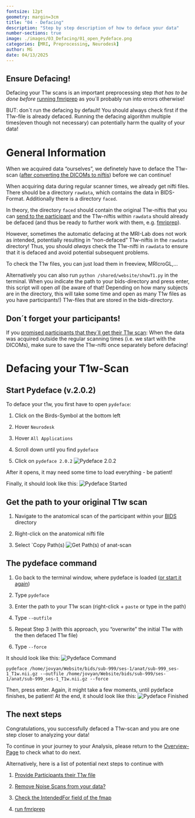 ```yaml
---
fontsize: 12pt
geometry: margin=3cm
title: "04 - Defacing"
description: "Step by step description of how to deface your data"
number-sections: true
image: ./images/03_Defacing/01_open_Pydeface.png
categories: [MRI, Preprocessing, Neurodesk]
author: MG
date: 04/13/2025
---
```


::: callout-warning
## Ensure Defacing!

Defacing your T1w scans is an important preprocessing step *that has to be done before* [running fmriprep](run_fmriprep.qmd) as you´ll probably run into errors otherwise!

BUT: don´t run the defacing by default! You should always check first if the T1w-file is already defaced. Running the defacing algorithm multiple times(even though not necessary) can potentially harm the quality of your data!
:::

# General Information

When we acquired data "ourselves", we definetely have to deface the T1w-scan ([after converting the DICOMs to niftis](DICOMtoBIDS.qmd)) before we can continue!

When acquiring data during regular scanner times, we already get nifti files. There should be a directory `rawdata`, which contains the data in BIDS-Format. Additionally there is a directory `faced`.

In theory, the directory `faced` should contain the original T1w-niftis that you can [send to the participant](ProvidingParticipantsWithTheirT1wFile.qmd) and the T1w-niftis within `rawdata` should already be defaced (and thus be ready to further work with them, e.g. [fmriprep](run_fmriprep.qmd)).

However, sometimes the automatic defacing at the MRI-Lab does not work as intended, potentially resulting in "non-defaced" T1w-niftis in the `rawdata` directory! Thus, you should *always* check the T1w-nifti in `rawdata` to ensure that it is defaced and avoid potential subsequent problems.

To check the T1w files, you can just load them in freeview, MRIcroGL,...

Alternatively you can also run `python /shared/website/showT1.py` in the terminal. When you indicate the path to your bids-directory and press enter, this script will open *all* (be aware of that! Depending on how many subjects are in the directory, this will take some time and open as many T1w files as you have participants!) T1w-files that are stored in the bids-directory.


::: callout-important
## Don´t forget your participants!

If you [promised participants that they´ll get their T1w scan](ProvidingParticipantsWithTheirT1wFile.qmd): When the data was acquired outside the regular scanning times (i.e. we start with the DICOMs), make sure to save the T1w-nifti once separately before defacing!
:::

# Defacing your T1w-Scan

## Start Pydeface (v.2.0.2) {#sec-startPydeface}

To deface your t1w, you first have to open `pydeface`:

1.  Click on the Birds-Symbol at the bottom left

2.  Hover `Neurodesk`

3.  Hover `All Applications`

4.  Scroll down until you find `pydeface`

5.  Click on `pydeface 2.0.2` ![Pydeface 2.0.2](./images/03_Defacing/01_open_Pydeface.png)

After it opens, it may need some time to load everything - be patient!

Finally, it should look like this: ![Pydeface Started](./images/03_Defacing/02_pydeface_opened.png)

## Get the path to your original T1w scan

1.  Navigate to the anatomical scan of the participant within your [BIDS](DICOMtoBIDS.qmd) directory

2.  Right-click on the anatomical nifti file

3.  Select \`Copy Path(s) ![Get Path(s) of anat-scan](./images/03_Defacing/03_Path_to_T1w.png)

## The pydeface command

1.  Go back to the terminal window, where pydeface is loaded ([or start it again](#sec-startPydeface))

2.  Type `pydeface`

3.  Enter the path to your T1w scan (right-click + `paste` or type in the path)

4.  Type `--outfile`

5.  Repeat Step 3 (with this approach, you "overwrite" the initial T1w with the then defaced T1w file)

6.  Type `--force`

It should look like this: ![Pydeface Command](./images/03_Defacing/04_pydeface_command.png)

```         
pydeface /home/jovyan/Website/bids/sub-999/ses-1/anat/sub-999_ses-1_T1w.nii.gz --outfile /home/jovyan/Website/bids/sub-999/ses-1/anat/sub-999_ses-1_T1w.nii.gz --force
```

Then, press enter. Again, it might take a few moments, until pydeface finishes, be patient! At the end, it should look like this: ![Pydeface Finished](./images/03_Defacing/05_defacing_finished.png)

## The next steps

Congratulations, you successfully defaced a T1w-scan and you are one step closer to analyzing your data!

To continue in your journey to your Analysis, please return to the [Overview-Page](Overview_fromDICOMtoGLM.qmd) to check what to do next.

Alternatively, here is a list of potential next steps to continue with

1.  [Provide Participants their T1w file](ProvidingParticipantsWithTheirT1wFile.qmd)

2.  [Remove Noise Scans from your data?](RemoveNoiseScan.qmd)

3.  [Check the IntendedFor field of the fmap](check_IntendedFor_field.qmd)

4.  [run fmriprep](run_fmriprep.qmd)

